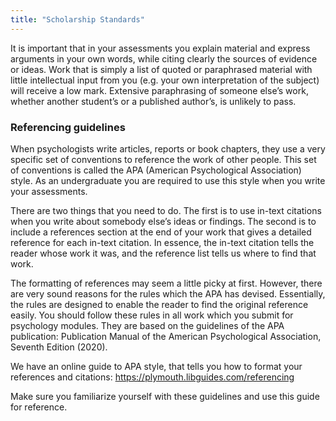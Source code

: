 ```yaml
---
title: "Scholarship Standards"
---
```


It is important that in your assessments you explain material and express arguments in your own words, while citing clearly the sources of evidence or ideas. Work that is simply a list of quoted or paraphrased material with little intellectual input from you (e.g. your own interpretation of the subject) will receive a low mark. Extensive paraphrasing of someone else's work, whether another student's or a published author's, is unlikely to pass.

### Referencing guidelines

When psychologists write articles, reports or book chapters, they use a very specific set of conventions to reference the work of other people. This set of conventions is called the APA (American Psychological Association) style. As an undergraduate you are required to use this style when you write your assessments.

There are two things that you need to do. The first is to use in-text citations when you write about somebody else's ideas or findings. The second is to include a references section at the end of your work that gives a detailed reference for each in-text citation. In essence, the in-text citation tells the reader whose work it was, and the reference list tells us where to find that work.

The formatting of references may seem a little picky at first. However, there are very sound reasons for the rules which the APA has devised. Essentially, the rules are designed to enable the reader to find the original reference easily. You should follow these rules in all work which you submit for psychology modules. They are based on the guidelines of the APA publication: Publication Manual of the American Psychological Association, Seventh Edition (2020).

We have an online guide to APA style, that tells you how to format your references and citations: <https://plymouth.libguides.com/referencing>

Make sure you familiarize yourself with these guidelines and use this guide for reference.
